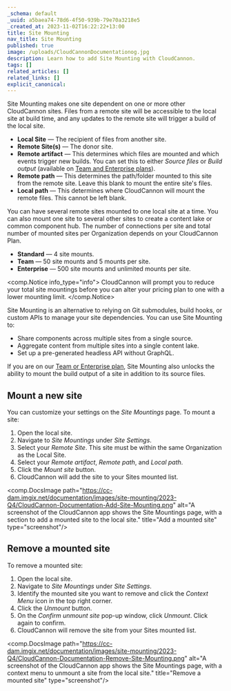 ```yaml
---
_schema: default
_uuid: a5baea74-78d6-4f50-939b-79e70a3218e5
_created_at: 2023-11-02T16:22:22+13:00
title: Site Mounting
nav_title: Site Mounting
published: true
image: /uploads/CloudCannonDocumentationog.jpg
description: Learn how to add Site Mounting with CloudCannon.
tags: []
related_articles: []
related_links: []
explicit_canonical:
---
```

Site Mounting makes one site dependent on one or more other CloudCannon sites. Files from a remote site will be accessible to the local site at build time, and any updates to the remote site will trigger a build of the local site.

* **Local Site** — The recipient of files from another site.
* **Remote Site(s)** — The donor site.
* **Remote artifact** — This determines which files are mounted and which events trigger new builds. You can set this to either *Source files* or *Build output* (available on <a target="_blank" rel="noopener" href="https://cloudcannon.com/pricing/">Team and Enterprise plans</a>).
* **Remote path** — This determines the path/folder mounted to this site from the remote site. Leave this blank to mount the entire site's files.
* **Local path** — This determines where CloudCannon will mount the remote files. This cannot be left blank.

You can have several remote sites mounted to one local site at a time. You can also mount one site to several other sites to create a content lake or common component hub. The number of connections per site and total number of mounted sites per Organization depends on your CloudCannon Plan.

* **Standard** — 4 site mounts.
* **Team** — 50 site mounts and 5 mounts per site.
* **Enterprise** — 500 site mounts and unlimited mounts per site.

<comp.Notice info_type="info">
  CloudCannon will prompt you to reduce your total site mountings before you can alter your pricing plan to one with a lower mounting limit.
</comp.Notice>

Site Mounting is an alternative to relying on Git submodules, build hooks, or custom APIs to manage your site dependencies. You can use Site Mounting to:

* Share components across multiple sites from a single source.
* Aggregate content from multiple sites into a single content lake.
* Set up a pre-generated headless API without GraphQL.

If you are on our&nbsp;<a target="_blank" rel="noopener" href="https://cloudcannon.com/pricing/">Team or Enterprise plan</a>, Site Mounting also unlocks the ability to mount the build output of a site in addition to its source files.

## Mount a new site

You can customize your settings on the *Site Mountings* page. To mount a site:

1. Open the local site.
2. Navigate to *Site Mountings* under *Site Settings*.
3. Select your *Remote Site*. This site must be within the same Organization as the Local Site.
4. Select your *Remote artifact*, *Remote path*, and *Local path*.
5. Click the *Mount site* button.
6. CloudCannon will add the site to your Sites mounted list.

<comp.DocsImage path="https://cc-dam.imgix.net/documentation/images/site-mounting/2023-Q4/CloudCannon-Documentation-Add-Site-Mounting.png" alt="A screenshot of the CloudCannon app shows the Site Mountings page, with a section to add a mounted site to the local site." title="Add a mounted site" type="screenshot"/>

## Remove a mounted site

To remove a mounted site:

1. Open the local site.
2. Navigate to *Site Mountings* under *Site Settings*.
3. Identify the mounted site you want to remove and click the *Context Menu* icon in the top right corner.
4. Click the *Unmount* button.
5. On the *Confirm unmount site* pop-up window, click *Unmount*. Click again to confirm.
6. CloudCannon will remove the site from your Sites mounted list.

<comp.DocsImage path="https://cc-dam.imgix.net/documentation/images/site-mounting/2023-Q4/CloudCannon-Documentation-Remove-Site-Mounting.png" alt="A screenshot of the CloudCannon app shows the Site Mountings page, with a context menu to unmount a site from the local site." title="Remove a mounted site" type="screenshot"/>